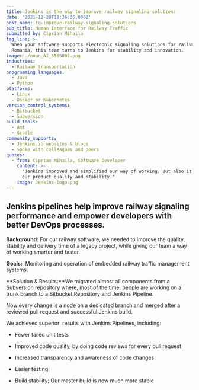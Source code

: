 ```yaml
---
title: Jenkins is the way to improve railway signaling solutions
date: '2021-12-28T18:36:35.000Z'
post_name: to-improve-railway-signaling-solutions
sub_title: Human Interface for Railway Traffic
submitted_by: Ciprian Mihaila
tag_line: >-
  When your software supports electronic signaling solutions for railways in
  Romania, this team turns to Jenkins for stability and innovation.
image: ./noun_AI_3565001.png
industries:
  - Railway transportation
programming_languages:
  - Java
  - Python
platforms:
  - Linux
  - Docker or Kubernetes
version_control_systems:
  - Bitbucket
  - Subversion
build_tools:
  - Ant
  - Gradle
community_supports:
  - Jenkins.io websites & blogs
  - Spoke with colleagues and peers
quotes:
  - from: Ciprian Mihaila, Software Developer
    content: >-
      "Jenkins improved and simplified our way of working. But also it increased
      our product quality and stability."
    image: Jenkins-logo.png
---
```

## Jenkins pipelines help improve railway signaling performance and empower developers with better DevOps processes.

**Background:** For our railway software, we needed to improve the quality, stability and delivery time of a legacy project, while giving our team a way of working smarter and faster.

**Goals:**  Monitoring and operation of embedded railway traffic management systems.

<Testimonal idx="0" />

**Solution & Results:**We migrated almost all components from a Subversion repository where, most of the time, people are working on a trunk branch to a Bitbucket Repository and Jenkins Pipeline.

Now every change is a node on a dedicated branch and merged after a reviewed pull request and successful Jenkins build.

We achieved superior  results with Jenkins Pipelines, including:

-   Fewer failed unit tests

-   Improved code quality, by doing code reviews for every pull request

-   Increased transparency and awareness of code changes

-   Easier testing

-   Build stability; Our master build is now much more stable
